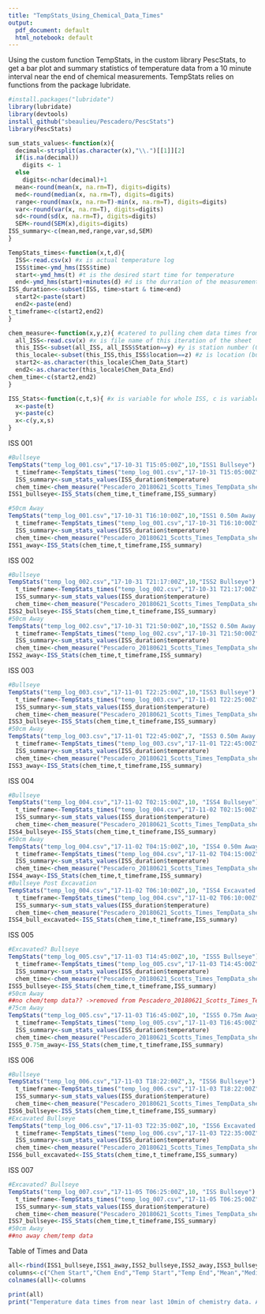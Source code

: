 ```yaml
---
title: "TempStats_Using_Chemical_Data_Times"
output:
  pdf_document: default
  html_notebook: default
---
```

Using the custom function TempStats, in the custom library PescStats, to get a bar plot and summary statistics of temperature data from a 10 minute interval near the end of chemical measurements. TempStats relies on functions from the package lubridate.

```r
#install.packages("lubridate")
library(lubridate)
library(devtools)
install_github("sbeaulieu/Pescadero/PescStats")
library(PescStats)

sum_stats_values<-function(x){
  decimal<-strsplit(as.character(x),"\\.")[[1]][2]
  if(is.na(decimal))
    digits <- 1
  else
    digits<-nchar(decimal)+1
  mean<-round(mean(x, na.rm=T), digits=digits)
  med<-round(median(x, na.rm=T), digits=digits)
  range<-round(max(x, na.rm=T)-min(x, na.rm=T), digits=digits)
  var<-round(var(x, na.rm=T), digits=digits)
  sd<-round(sd(x, na.rm=T), digits=digits)
  SEM<-round(SEM(x),digits=digits)
ISS_summary<-c(mean,med,range,var,sd,SEM)
}

TempStats_times<-function(x,t,d){
  ISS<-read.csv(x) #x is actual temperature log
  ISS$time<-ymd_hms(ISS$time)
  start<-ymd_hms(t) #t is the desired start time for temperature
  end<-ymd_hms(start)+minutes(d) #d is the durration of the measurement
ISS_duration<<-subset(ISS, time>start & time<end)
  start2<-paste(start)
  end2<-paste(end)
t_timeframe<-c(start2,end2)
}

chem_measure<-function(x,y,z){ #catered to pulling chem data times from various versions of the same spreadsheet
  all_ISS<-read.csv(x) #x is file name of this iteration of the sheet
  this_ISS<-subset(all_ISS, all_ISS$Station==y) #y is station number (00#)
  this_locale<-subset(this_ISS,this_ISS$location==z) #z is location (bullseye, away, excavated_bullseye)
  start2<-as.character(this_locale$Chem_Data_Start)
  end2<-as.character(this_locale$Chem_Data_End)
chem_time<-c(start2,end2)
}

ISS_Stats<-function(c,t,s){ #x is variable for whole ISS, c is variable for chemistry times, t is variable for temp times, s is for sum_stats
  x<-paste(t)
  y<-paste(c)
  x<-c(y,x,s)
}
```

ISS 001
```r
#Bullseye
TempStats("temp_log_001.csv","17-10-31 T15:05:00Z",10,"ISS1 Bullseye")
  t_timeframe<-TempStats_times("temp_log_001.csv","17-10-31 T15:05:00Z",10)
  ISS_summary<-sum_stats_values(ISS_duration$temperature)
  chem_time<-chem_measure("Pescadero_20180621_Scotts_Times_TempData_sheet2.csv",001,"bullseye")
ISS1_bullseye<-ISS_Stats(chem_time,t_timeframe,ISS_summary)

#50cm Away
TempStats("temp_log_001.csv","17-10-31 T16:10:00Z",10,"ISS1 0.50m Away from Bullseye")
  t_timeframe<-TempStats_times("temp_log_001.csv","17-10-31 T16:10:00Z",10)
  ISS_summary<-sum_stats_values(ISS_duration$temperature)
  chem_time<-chem_measure("Pescadero_20180621_Scotts_Times_TempData_sheet2.csv",001,"away")
ISS1_away<-ISS_Stats(chem_time,t_timeframe,ISS_summary)
```
ISS 002
```r
#Bullseye
TempStats("temp_log_002.csv","17-10-31 T21:17:00Z",10,"ISS2 Bullseye")
  t_timeframe<-TempStats_times("temp_log_002.csv","17-10-31 T21:17:00Z",10)
  ISS_summary<-sum_stats_values(ISS_duration$temperature)
  chem_time<-chem_measure("Pescadero_20180621_Scotts_Times_TempData_sheet2.csv",002,"bullseye")
ISS2_bullseye<-ISS_Stats(chem_time,t_timeframe,ISS_summary)
#50cm Away
TempStats("temp_log_002.csv","17-10-31 T21:50:00Z",10,"ISS2 0.50m Away from Bullseye")
  t_timeframe<-TempStats_times("temp_log_002.csv","17-10-31 T21:50:00Z",10)
  ISS_summary<-sum_stats_values(ISS_duration$temperature)
  chem_time<-chem_measure("Pescadero_20180621_Scotts_Times_TempData_sheet2.csv",002,"away")
ISS2_away<-ISS_Stats(chem_time,t_timeframe,ISS_summary)
```
ISS 003
```r
#Bullseye
TempStats("temp_log_003.csv","17-11-01 T22:25:00Z",10,"ISS3 Bullseye")
  t_timeframe<-TempStats_times("temp_log_003.csv","17-11-01 T22:25:00Z",10)
  ISS_summary<-sum_stats_values(ISS_duration$temperature)
  chem_time<-chem_measure("Pescadero_20180621_Scotts_Times_TempData_sheet2.csv",003,"bullseye")
ISS3_bullseye<-ISS_Stats(chem_time,t_timeframe,ISS_summary)
#50cm Away
TempStats("temp_log_003.csv","17-11-01 T22:45:00Z",7, "ISS3 0.50m Away from Bullseye") #off bullseye 7min, not 10
  t_timeframe<-TempStats_times("temp_log_003.csv","17-11-01 T22:45:00Z",7)
  ISS_summary<-sum_stats_values(ISS_duration$temperature)
  chem_time<-chem_measure("Pescadero_20180621_Scotts_Times_TempData_sheet2.csv",003,"away")
ISS3_away<-ISS_Stats(chem_time,t_timeframe,ISS_summary)
```
ISS 004
```r
#Bullseye
TempStats("temp_log_004.csv","17-11-02 T02:15:00Z",10, "ISS4 Bullseye")
  t_timeframe<-TempStats_times("temp_log_004.csv","17-11-02 T02:15:00Z",10)
  ISS_summary<-sum_stats_values(ISS_duration$temperature)
  chem_time<-chem_measure("Pescadero_20180621_Scotts_Times_TempData_sheet2.csv",004,"bullseye")
ISS4_bullseye<-ISS_Stats(chem_time,t_timeframe,ISS_summary)
#50cm Away
TempStats("temp_log_004.csv","17-11-02 T04:15:00Z",10, "ISS4 0.50m Away from Bullseye")
  t_timeframe<-TempStats_times("temp_log_004.csv","17-11-02 T04:15:00Z",10)
  ISS_summary<-sum_stats_values(ISS_duration$temperature)
  chem_time<-chem_measure("Pescadero_20180621_Scotts_Times_TempData_sheet2.csv",004,"away")
ISS4_away<-ISS_Stats(chem_time,t_timeframe,ISS_summary)
#Bullseye Post Excavation
TempStats("temp_log_004.csv","17-11-02 T06:10:00Z",10, "ISS4 Excavated Bullseye")
  t_timeframe<-TempStats_times("temp_log_004.csv","17-11-02 T06:10:00Z",10)
  ISS_summary<-sum_stats_values(ISS_duration$temperature)
  chem_time<-chem_measure("Pescadero_20180621_Scotts_Times_TempData_sheet2.csv",004,"excavated_bullseye")
ISS4_bull_excavated<-ISS_Stats(chem_time,t_timeframe,ISS_summary)
```
ISS 005
```r
#Excavated? Bullseye
TempStats("temp_log_005.csv","17-11-03 T14:45:00Z",10, "ISS5 Bullseye")
  t_timeframe<-TempStats_times("temp_log_005.csv","17-11-03 T14:45:00Z",10)
  ISS_summary<-sum_stats_values(ISS_duration$temperature)
  chem_time<-chem_measure("Pescadero_20180621_Scotts_Times_TempData_sheet2.csv",005,"bullseye")
ISS5_bullseye<-ISS_Stats(chem_time,t_timeframe,ISS_summary)
#50cm Away
##no chem/temp data?? ->removed from Pescadero_20180621_Scotts_Times_TempData_sheet2.csv
#75cm Away
TempStats("temp_log_005.csv","17-11-03 T16:45:00Z",10, "ISS5 0.75m Away from Bullseye")
  t_timeframe<-TempStats_times("temp_log_005.csv","17-11-03 T16:45:00Z",10)
  ISS_summary<-sum_stats_values(ISS_duration$temperature)
  chem_time<-chem_measure("Pescadero_20180621_Scotts_Times_TempData_sheet2.csv",005,"away")
ISS5_0.75m_away<-ISS_Stats(chem_time,t_timeframe,ISS_summary)
```
ISS 006
```r
#Bullseye
TempStats("temp_log_006.csv","17-11-03 T18:22:00Z",3, "ISS6 Bullseye") #only 3min of chem/temp?
  t_timeframe<-TempStats_times("temp_log_006.csv","17-11-03 T18:22:00Z",3)
  ISS_summary<-sum_stats_values(ISS_duration$temperature)
  chem_time<-chem_measure("Pescadero_20180621_Scotts_Times_TempData_sheet2.csv",006,"bullseye")
ISS6_bullseye<-ISS_Stats(chem_time,t_timeframe,ISS_summary)
#Excavated Bullseye
TempStats("temp_log_006.csv","17-11-03 T22:35:00Z",10, "ISS6 Excavated Bullseye")
  t_timeframe<-TempStats_times("temp_log_006.csv","17-11-03 T22:35:00Z",10)
  ISS_summary<-sum_stats_values(ISS_duration$temperature)
  chem_time<-chem_measure("Pescadero_20180621_Scotts_Times_TempData_sheet2.csv",006,"excavated_bullseye")
ISS6_bull_excavated<-ISS_Stats(chem_time,t_timeframe,ISS_summary)
```
ISS 007
```r
#Excavated? Bullseye
TempStats("temp_log_007.csv","17-11-05 T06:25:00Z",10, "ISS Bullseye")
  t_timeframe<-TempStats_times("temp_log_007.csv","17-11-05 T06:25:00Z",10)
  ISS_summary<-sum_stats_values(ISS_duration$temperature)
  chem_time<-chem_measure("Pescadero_20180621_Scotts_Times_TempData_sheet2.csv",007,"bullseye")
ISS7_bullseye<-ISS_Stats(chem_time,t_timeframe,ISS_summary)
#50cm Away
##no away chem/temp data
```

Table of Times and Data
```r
all<-rbind(ISS1_bullseye,ISS1_away,ISS2_bullseye,ISS2_away,ISS3_bullseye,ISS3_away,ISS4_bullseye,ISS4_away,ISS4_bull_excavated,ISS5_bullseye,ISS5_0.75m_away,ISS6_bullseye,ISS6_bull_excavated,ISS7_bullseye)
columns<-c("Chem Start","Chem End","Temp Start","Temp End","Mean","Median","Range","Variance","St. Dev.","St. Err. Mean")
colnames(all)<-columns

print(all)
print("Temperature data times from near last 10min of chemistry data. All times are UTC, and temperatures in degrees C.")

```

